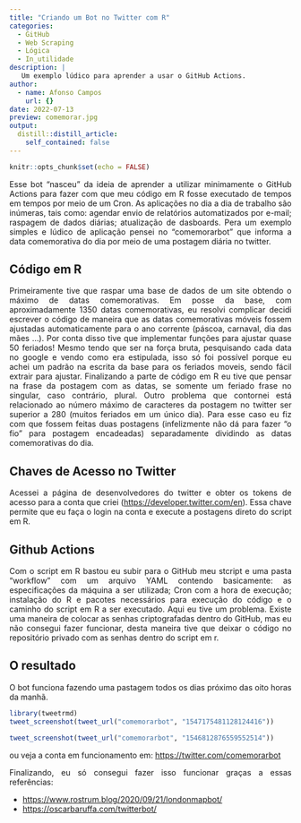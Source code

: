 ```yaml
---
title: "Criando um Bot no Twitter com R"
categories: 
  - GitHub
  - Web Scraping
  - Lógica
  - In_utilidade
description: |
   Um exemplo lúdico para aprender a usar o GitHub Actions.
author:
  - name: Afonso Campos
    url: {}
date: 2022-07-13
preview: comemorar.jpg
output:
  distill::distill_article:
    self_contained: false
---
```


<style>
body {
text-align: justify}
</style>

```r
knitr::opts_chunk$set(echo = FALSE)
```

Esse bot "nasceu" da ideia de aprender a utilizar minimamente o GitHub Actions para fazer com que meu código em R fosse executado de tempos em tempos por meio de um Cron. As aplicações no dia a dia de trabalho são inúmeras, tais como: agendar envio de relatórios automatizados por e-mail; raspagem de dados diárias; atualização de dasboards. Pera um exemplo simples e lúdico de aplicação pensei no "comemorarbot" que informa a data comemorativa do dia por meio de uma postagem diária no twitter.


## Código em R

Primeiramente tive que raspar uma base de dados de um site obtendo o máximo de datas comemorativas. Em posse da base, com aproximadamente 1350 datas comemorativas, eu resolvi complicar decidi escrever o código de maneira que as datas comemorativas móveis fossem ajustadas automaticamente para o ano corrente (páscoa, carnaval, dia das mães ...). Por conta disso tive que implementar funções para ajustar quase 50 feriados! Mesmo tendo que ser na força bruta, pesquisando cada data no google e vendo como era estipulada, isso só foi possível porque eu achei um padrão na escrita da base para os feriados moveis, sendo fácil extrair para ajustar. Finalizando a parte de código em R eu tive que pensar na frase da postagem com as datas, se somente um feriado frase no singular, caso contrário, plural. Outro problema que contornei está relacionado ao número máximo de caracteres da postagem no twitter ser superior a 280 (muitos feriados em um único dia). Para esse caso eu fiz com que fossem feitas duas postagens (infelizmente não dá para fazer "o fio" para postagem encadeadas) separadamente dividindo as datas comemorativas do dia.

## Chaves de Acesso no Twitter

Acessei a página de desenvolvedores do twitter e obter os tokens de acesso para a conta que criei (<https://developer.twitter.com/en>). Essa chave permite que eu faça o login na conta e execute a postagens direto do script em R.

## Github Actions

Com o script em R bastou eu subir para o GitHub meu stcript e uma pasta "workflow" com um arquivo YAML contendo basicamente: as especificações da máquina a ser utilizada; Cron com a hora de execução; instalação do R e pacotes necessários para execução do código e o caminho do script em R a ser executado. Aqui eu tive um problema. Existe uma maneira de colocar as senhas criptografadas dentro do GitHub, mas eu não consegui fazer funcionar, desta maneira tive que deixar o código no repositório privado com as senhas dentro do script em r.

## O resultado

O bot funciona fazendo uma pastagem todos os dias próximo das oito horas da manhã.

```r
library(tweetrmd)
tweet_screenshot(tweet_url("comemorarbot", "1547175481128124416"))

```


```r

tweet_screenshot(tweet_url("comemorarbot", "1546812876559552514"))

```
 
ou veja a conta em funcionamento em: <https://twitter.com/comemorarbot>

Finalizando, eu só consegui fazer isso funcionar graças a essas referências:

- <https://www.rostrum.blog/2020/09/21/londonmapbot/>
- <https://oscarbaruffa.com/twitterbot/>

